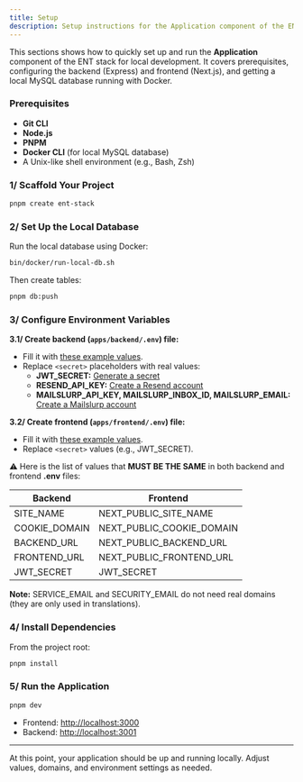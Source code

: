 ```yaml
---
title: Setup
description: Setup instructions for the Application component of the ENT Stack.
---
```


This sections shows how to quickly set up and run the **Application** component of the ENT stack for local development. It covers prerequisites, configuring the backend (Express) and frontend (Next.js), and getting a local MySQL database running with Docker.

### Prerequisites

- **Git CLI**
- **Node.js**
- **PNPM**
- **Docker CLI** (for local MySQL database)
- A Unix-like shell environment (e.g., Bash, Zsh)

### 1/ Scaffold Your Project

```bash
pnpm create ent-stack
```

### 2/ Set Up the Local Database

Run the local database using Docker:

```bash
bin/docker/run-local-db.sh
```

Then create tables:

```bash
pnpm db:push
```

### 3/ Configure Environment Variables

**3.1/ Create backend (`apps/backend/.env`) file:**
- Fill it with [these example values](/ent-stack-documentation/env.backend.txt).
- Replace `<secret>` placeholders with real values:
  - **JWT_SECRET:** [Generate a secret](https://jwtsecret.com/generate)
  - **RESEND_API_KEY:** [Create a Resend account](https://resend.com/signup)
  - **MAILSLURP_API_KEY, MAILSLURP_INBOX_ID, MAILSLURP_EMAIL:** [Create a Mailslurp account](https://app.mailslurp.com/sign-up)

**3.2/ Create frontend (`apps/frontend/.env`) file:**
- Fill it with [these example values](/ent-stack-documentation/env.frontend.txt).
- Replace `<secret>` values (e.g., JWT_SECRET).

⚠️ Here is the list of values that **MUST BE THE SAME** in both backend and frontend **.env** files:

| Backend       | Frontend                  |
|---------------|---------------------------|
| SITE_NAME     | NEXT_PUBLIC_SITE_NAME     |
| COOKIE_DOMAIN | NEXT_PUBLIC_COOKIE_DOMAIN |
| BACKEND_URL   | NEXT_PUBLIC_BACKEND_URL   |
| FRONTEND_URL  | NEXT_PUBLIC_FRONTEND_URL  |
| JWT_SECRET    | JWT_SECRET                |

**Note:** SERVICE_EMAIL and SECURITY_EMAIL do not need real domains (they are only used in translations).

### 4/ Install Dependencies

From the project root:

```bash
pnpm install
```

### 5/ Run the Application

```bash
pnpm dev
```

- Frontend: [http://localhost:3000](http://localhost:3000)
- Backend: [http://localhost:3001](http://localhost:3001)

---

At this point, your application should be up and running locally. Adjust values, domains, and environment settings as needed.